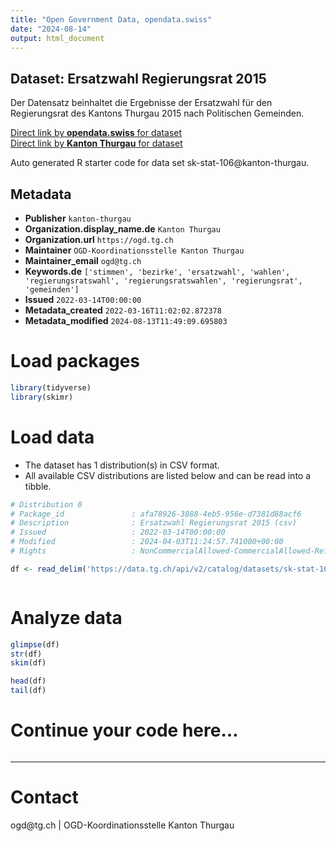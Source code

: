 ```yaml
---
title: "Open Government Data, opendata.swiss"
date: "2024-08-14"
output: html_document
---
```


## Dataset: Ersatzwahl Regierungsrat 2015

Der Datensatz beinhaltet die Ergebnisse der Ersatzwahl für den Regierungsrat des Kantons Thurgau 2015 nach Politischen Gemeinden.

[Direct link by **opendata.swiss** for dataset](https://opendata.swiss/de/dataset/ersatzwahl-regierungsrat-2015)<br>
[Direct link by **Kanton Thurgau** for dataset](https://data.tg.ch/explore/dataset/sk-stat-106/)

Auto generated R starter code for data set sk-stat-106@kanton-thurgau.

## Metadata

- **Publisher** `kanton-thurgau`
- **Organization.display_name.de** `Kanton Thurgau`
- **Organization.url** `https://ogd.tg.ch`
- **Maintainer** `OGD-Koordinationsstelle Kanton Thurgau`
- **Maintainer_email** `ogd@tg.ch`
- **Keywords.de** `['stimmen', 'bezirke', 'ersatzwahl', 'wahlen', 'regierungsratswahl', 'regierungsratswahlen', 'regierungsrat', 'gemeinden']`
- **Issued** `2022-03-14T00:00:00`
- **Metadata_created** `2022-03-16T11:02:02.872378`
- **Metadata_modified** `2024-08-13T11:49:09.695803`


# Load packages

```r

library(tidyverse)
library(skimr)

```

# Load data

-   The dataset has 1 distribution(s) in CSV format.
-   All available CSV distributions are listed below and can be read into a tibble.

```r

# Distribution 0
# Package_id               : afa78926-3888-4eb5-956e-d7381d88acf6
# Description              : Ersatzwahl Regierungsrat 2015 (csv)
# Issued                   : 2022-03-14T00:00:00
# Modified                 : 2024-04-03T11:24:57.741000+00:00
# Rights                   : NonCommercialAllowed-CommercialAllowed-ReferenceRequired

df <- read_delim('https://data.tg.ch/api/v2/catalog/datasets/sk-stat-106/exports/csv?use_labels=true')



```

# Analyze data

```r

glimpse(df)
str(df)
skim(df)

head(df)
tail(df)

```

# Continue your code here...

```r

```

------------------------------------------------------------------------

# Contact

ogd@tg.ch | OGD-Koordinationsstelle Kanton Thurgau
